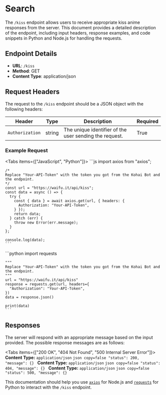 

# Search

The `/kiss` endpoint allows users to receive appropriate kiss anime responses from the server. This document provides a 
detailed description of the endpoint, including input headers, response examples, and code snippets in Python and Node.js 
for handling the requests.

## Endpoint Details

- **URL**: `/kiss`
- **Method**: GET
- **Content Type**: application/json

## Request Headers

The request to the `/kiss` endpoint should be a JSON object with the following headers:

| Header          | Type    | Description                                          | Required |
| --------------- | ------- | ---------------------------------------------------- | -------- |
| `Authorization` | string  | The unique identifier of the user sending the request. | True     |

### Example Request

<Tabs items={["JavaScript", "Python"]}>
  <Tab>
    ```js
    import axios from "axios";

    /*
    Replace "Your-API-Token" with the token you got from the Kohai Bot and the endpoint.
    */
    const url = "https://waifu.it/api/kiss";
    const data = async () => {
      try {
        const { data } = await axios.get(url, { headers: {
          Authorization: "Your-API-Token",
        } });
        return data;
      } catch (err) {
        throw new Error(err.message);
      }
    };

    console.log(data);
    ```
  </Tab>
  <Tab>
    ```python
    import requests

    """
    Replace "Your-API-Token" with the token you got from the Kohai Bot and the endpoint.
    """
    url = "https://waifu.it/api/kiss"
    response = requests.get(url, headers={
      "Authorization": "Your-API-Token",
    })
    data = response.json()

    print(data)
    ```
  </Tab>
</Tabs>

## Responses

The server will respond with an appropriate message based on the input provided. The possible response messages are as follows:

<Tabs items={["200 OK", "404 Not Found", "500 Internal Server Error"]}>
  <Tab>
    **Content Type:** `application/json`
    ```json copy=false
      "status": 200,
      "message": {}
    ```
  </Tab>
  <Tab>
    **Content Type:** `application/json`
    ```json copy=false
      "status": 404,
      "message": {}
    ```
  </Tab>
  <Tab>
    **Content Type:** `application/json`
    ```json copy=false
      "status": 500,
      "message": {}
    ```
  </Tab>
</Tabs>

This documentation should help you use [`axios`](https://www.npmjs.com/package/axios) for Node.js and [`requests`](https://pypi.org/project/requests/) 
for Python to interact with the `/kiss` endpoint.
